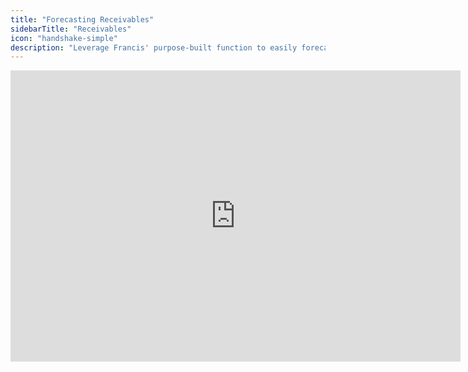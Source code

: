 ```yaml
---
title: "Forecasting Receivables"
sidebarTitle: "Receivables"
icon: "handshake-simple"
description: "Leverage Francis' purpose-built function to easily forecast receivables."
---
```


<iframe width="720" height="466" src="https://www.loom.com/embed/1256a4359f8e4ed1af5636a267e4ebd2?sid=0929f679-6ef6-46f6-bf0d-56733a8dc102" frameborder="0" webkitallowfullscreen mozallowfullscreen allowfullscreen />

## Overview

When forecasting receivables, many users assume a certain number of payment days. To simplify this, Francis offers the `receivables()` function.

## Basics

The `receivables()` function accumulates revenue from previous months according to a specified number of payment days. It assumes each month has 30 days and looks back through earlier periods to identify revenue still owed.

Keep in mind:

* The payment days value must be a hardcoded number (not a cell reference).

* If you have multiple revenue streams with different payment terms, use separate `receivables()` functions for each revenue row.